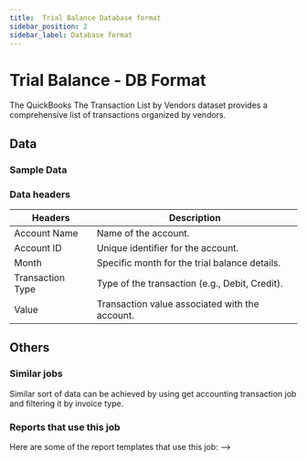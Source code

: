 ```yaml
---
title:  Trial Balance Database format
sidebar_position: 2
sidebar_label: Database format
---
```

#  Trial Balance - DB Format


The QuickBooks The Transaction List by Vendors dataset provides a comprehensive list of transactions organized by vendors.

<AddJob
  template="gsheet_quickbooks_db_trial_balance"
/>


## Data

### Sample Data

<Gsheet
  src="https://docs.google.com/spreadsheets/d/1KWa16ZCTRUdIF7LXFQzgCaBXEze4fpGWaV77tc8Q_Y8/edit#gid=1891092690"
/>



### Data headers

| Headers                      | Description                        |
|----------------|--------------------------------------------------|
| Account Name   | Name of the account.                             |
| Account ID     | Unique identifier for the account.               |
| Month          | Specific month for the trial balance details.    |
| Transaction Type| Type of the transaction (e.g., Debit, Credit).  |
| Value          | Transaction value associated with the account.   |



## Others

### Similar jobs

Similar sort of data can be achieved by using get accounting transaction job and filtering it by invoice type. 

### Reports that use this job

Here are some of the report templates that use this job: 
-->